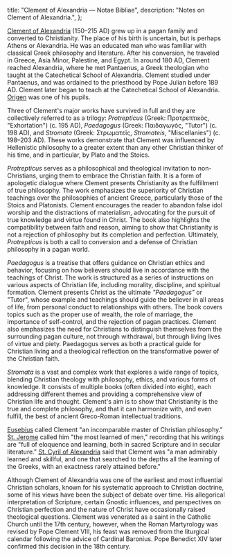   title: "Clement of Alexandria — Notae Bibliae",
  description: "Notes on Clement of Alexandria.",
};

<Initial text="Clement of Alexandria" />

[Clement of Alexandria](/glossary/names#clement) (150–215 AD) grew up in a pagan family and converted to Christianity. The place of his birth is uncertain, but is perhaps Athens or Alexandria. He was an educated man who was familiar with classical Greek philosophy and literature. After his conversion, he traveled in Greece, Asia Minor, Palestine, and Egypt. In around 180 AD, Clement reached Alexandria, where he met Pantaenus, a Greek theologian who taught at the Catechetical School of Alexandria. Clement studied under Pantaenus, and was ordained to the priesthood by Pope Julian before 189 AD. Clement later began to teach at the Catechetical School of Alexandria. [Origen](/people/scholars/origen) was one of his pupils.

Three of Clement's major works have survived in full and they are collectively referred to as a trilogy: *Protrepticus* (Greek: Προτρεπτικὸς, "Exhortation") (c. 195 AD), *Paedagogus* (Greek: Παιδαγωγός, "Tutor") (c. 198 AD), and *Stromata* (Greek: Στρωματεῖς, *Stromateis*, "Miscellanies") (c. 198–203 AD). These works demonstrate that Clement was influenced by Hellenistic philosophy to a greater extent than any other Christian thinker of his time, and in particular, by Plato and the Stoics.

*Protrepticus* serves as a philosophical and theological invitation to non-Christians, urging them to embrace the Christian faith. It is a form of apologetic dialogue where Clement presents Christianity as the fulfillment of true philosophy. The work emphasizes the superiority of Christian teachings over the philosophies of ancient Greece, particularly those of the Stoics and Platonists. Clement encourages the reader to abandon false idol worship and the distractions of materialism, advocating for the pursuit of true knowledge and virtue found in Christ. The book also highlights the compatibility between faith and reason, aiming to show that Christianity is not a rejection of philosophy but its completion and perfection. Ultimately, *Protrepticus* is both a call to conversion and a defense of Christian philosophy in a pagan world.

*Paedagogus* is a treatise that offers guidance on Christian ethics and behavior, focusing on how believers should live in accordance with the teachings of Christ. The work is structured as a series of instructions on various aspects of Christian life, including morality, discipline, and spiritual formation. Clement presents Christ as the ultimate *"Paedagogus"* or "Tutor", whose example and teachings should guide the believer in all areas of life, from personal conduct to relationships with others. The book covers topics such as the proper use of wealth, the role of marriage, the importance of self-control, and the rejection of pagan practices. Clement also emphasizes the need for Christians to distinguish themselves from the surrounding pagan culture, not through withdrawal, but through living lives of virtue and piety. Paedagogus serves as both a practical guide for Christian living and a theological reflection on the transformative power of the Christian faith.

*Stromata* is a vast and complex work that explores a wide range of topics, blending Christian theology with philosophy, ethics, and various forms of knowledge. It consists of multiple books (often divided into eight), each addressing different themes and providing a comprehensive view of Christian life and thought. Clement's aim is to show that Christianity is the true and complete philosophy, and that it can harmonize with, and even fulfill, the best of ancient Greco-Roman intellectual traditions.

[Eusebius](/people/scholars/eusebius) called Clement "an incomparable master of Christian philosophy." [St. Jerome](/people/saints/latin-fathers/jerome-of-stridon) called him "the most learned of men," recording that his writings are "full of eloquence and learning, both in sacred Scripture and in secular literature." [St. Cyril of Alexandria](/people/saints/greek-fathers/cyril-of-alexandria) said that Clement was "a man admirably learned and skillful, and one that searched to the depths all the learning of the Greeks, with an exactness rarely attained before."

Although Clement of Alexandria was one of the earliest and most influential Christian scholars, known for his systematic approach to Christian doctrine, some of his views have been the subject of debate over time. His allegorical interpretation of Scripture, certain Gnostic influences, and perspectives on Christian perfection and the nature of Christ have occasionally raised theological questions. Clement was venerated as a saint in the Catholic Church until the 17th century, however, when the Roman Martyrology was revised by Pope Clement VIII, his feast was removed from the liturgical calendar following the advice of Cardinal Baronius. Pope Benedict XIV later confirmed this decision in the 18th century.
